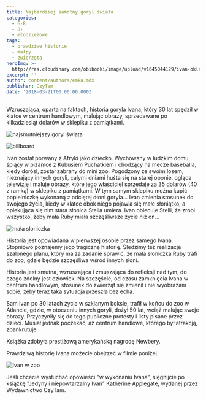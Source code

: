 ```yaml
---
title: Najbardziej samotny goryl świata
categories:
  - 6-8
  - 8+
  - młodzieżowe
tags:
  - prawdziwe historie
  - małpy
  - zwierzęta
heroImg: >-
  http://res.cloudinary.com/obibooki/image/upload/v1645044129/ivan-okladka_vrsp5w.jpg
excerpt: ''
author: content/authors/emka.mdx
publisher: CzyTam
date: '2018-03-21T00:00:00.000Z'
---
```


Wzruszająca, oparta na faktach, historia goryla Ivana, który 30 lat spędził w klatce w centrum handlowym, malując obrazy, sprzedawane po kilkadziesiąt dolarów w sklepiku z pamiątkami.

![najsmutniejszy goryl świata](ivan-czesc.jpeg "")

![billboard](ivan-billboard.jpeg "")

Ivan został porwany z Afryki jako dziecko. Wychowany w ludzkim domu, śpiący w piżamce z Kubusiem Puchatkiem i chodzący na mecze baseballa, kiedy dorósł, został zabrany do mini zoo.
Pogodzony ze swoim losem, nieznający innych goryli, całymi dniami huśta się na starej oponie, ogląda telewizję i maluje obrazy, które jego właściciel sprzedaje za 35 dolarów (40 z ramką) w sklepiku z pamiątkami. W tym samym sklepiku można kupić popielniczkę wykonaną z odciętej dłoni goryla...
Ivan zmienia stosunek do swojego życia, kiedy w klatce obok niego pojawia się małe słoniątko, a opiekująca się nim stara słonica Stella umiera. Ivan obiecuje Stelli, że zrobi wszystko, żeby mała Ruby miała szczęśliwsze życie niż on...

![mała słoniczka](ivan-slonik.jpeg "")

Historia jest opowiadana w pierwszej osobie przez samego Ivana. Stopniowo poznajemy jego tragiczną historię. Śledzimy też realizację szalonego planu, który ma za zadanie sprawić, że mała słoniczka Ruby trafi do zoo, gdzie będzie szczęśliwa wśród innych słoni.

Historia jest smutna, wzruszająca i zmuszająca do refleksji nad tym, do czego zdolny jest człowiek. Na szczęście, od czasu zamknięcia Ivana w centrum handlowym, stosunek do zwierząt się zmienił i nie wyobrażam sobie, żeby teraz taka sytuacja przeszła bez echa.

Sam Ivan po 30 latach życia w szklanym boksie, trafił w końcu do zoo w Atlancie, gdzie, w otoczeniu innych goryli, dożył 50 lat, wciąż malując swoje obrazy. Przyczyniły się do tego publiczne protesty i listy pisane przez dzieci. Musiał jednak poczekać, aż centrum handlowe, którego był atrakcją, zbankrutuje.

Książka zdobyła prestiżową amerykańską nagrodę Newbery.

Prawdziwą historię Ivana możecie obejrzeć w filmie poniżej.

<YouTube url="https://www.youtube.com/embed/fCuFU2RdUGc" />

![Ivan w zoo](ivan-foto.jpeg "")

Jeśli chcecie wysłuchać opowieści "w wykonaniu Ivana", sięgnijcie po książkę "Jedyny i niepowtarzalny Ivan" Katherine Applegate, wydanej przez Wydawnictwo CzyTam.

<BuyBox bboid="30251142"/>
